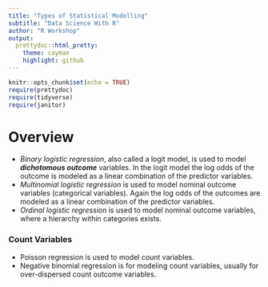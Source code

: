 ```yaml
---
title: "Types of Statistical Modelling"
subtitle: "Data Science With R"
author: "R Workshop"
output:
  prettydoc::html_pretty:
    theme: cayman
    highlight: github
---
```


```r
knitr::opts_chunk$set(echo = TRUE)
require(prettydoc)
require(tidyverse)
require(janitor)
```
Overview
========================

* *Binary logistic regression*, also called a logit model, is used to model ***dichotomous outcome*** variables. In the logit model the log odds of the outcome is modeled as a linear combination of the predictor variables.
* *Multinomial logistic regression* is used to model nominal outcome variables (categorical variables). Again the log odds of the outcomes are modeled as a linear combination of the predictor variables.
* *Ordinal logistic regression* is used to model nominal outcome variables, where a hierarchy within categories exists.

### Count Variables
* Poisson regression is used to model count variables.
* Negative binomial regression is for modeling count variables, usually for over-dispersed count outcome variables.

